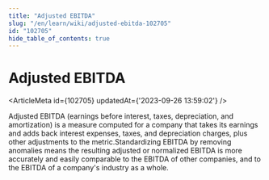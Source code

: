 ```yaml
---
title: "Adjusted EBITDA"
slug: "/en/learn/wiki/adjusted-ebitda-102705"
id: "102705"
hide_table_of_contents: true
---
```



# Adjusted EBITDA

<ArticleMeta id={102705} updatedAt={'2023-09-26 13:59:02'} />
<div className='border-solid border-b border-t-0 my-4 border-[var(--ifm-color-gray-300)]' />

Adjusted EBITDA (earnings before interest, taxes, depreciation, and amortization) is a measure computed for a company that takes its earnings and adds back interest expenses, taxes, and depreciation charges, plus other adjustments to the metric.Standardizing EBITDA by removing anomalies means the resulting adjusted or normalized EBITDA is more accurately and easily comparable to the EBITDA of other companies, and to the EBITDA of a company's industry as a whole.

